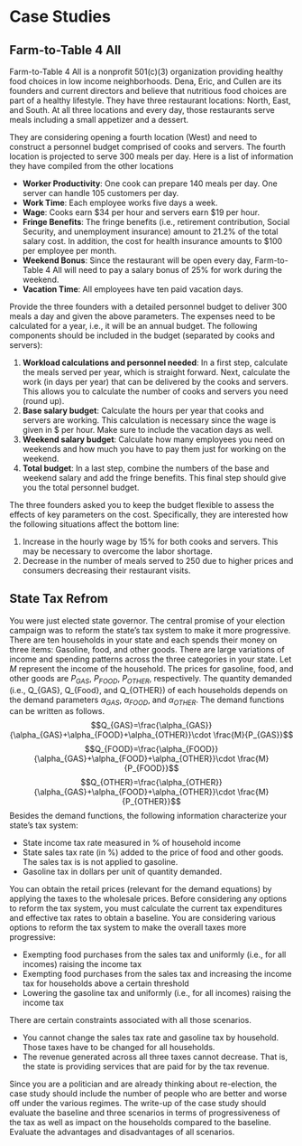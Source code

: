 # Case Studies

## Farm-to-Table 4 All
Farm-to-Table 4 All is a nonprofit 501(c)(3) organization providing healthy food choices in low income neighborhoods. Dena, Eric, and Cullen are its founders and current directors and believe that nutritious food choices are part of a healthy lifestyle. They have three restaurant locations: North, East, and South. At all three locations and every day, those restaurants serve meals including a small appetizer and a dessert. 

They are considering opening a fourth location (West) and need to construct a personnel budget comprised of cooks and servers. The fourth location is projected to serve 300 meals per day. Here is a list of information they have compiled from the other locations

- **Worker Productivity**: One cook can prepare 140 meals per day. One server can handle 105 customers per day.
- **Work Time**: Each employee works five days a week.
- **Wage**: Cooks earn \$34 per hour and servers earn \$19 per hour.
- **Fringe Benefits**: The fringe benefits (i.e., retirement contribution, Social Security, and unemployment insurance) amount to 21.2% of the total salary cost. In addition, the cost for health insurance amounts to \$100 per employee per month.
- **Weekend Bonus**: Since the restaurant will be open every day, Farm-to-Table 4 All will need to pay a salary bonus of 25% for work during the weekend. 
- **Vacation Time**: All employees have ten paid vacation days. 

Provide the three founders with a detailed personnel budget to deliver 300 meals a day and given the above parameters. The expenses need to be calculated for a year, i.e., it will be an annual budget. The following components should be included in the budget (separated by cooks and servers):

1. **Workload calculations and personnel needed**: In a first step, calculate the meals served per year, which is straight forward. Next, calculate the work (in days per year) that can be delivered by the cooks and servers. This allows you to calculate the number of cooks and servers you need (round up). 
2. **Base salary budget**: Calculate the hours per year that cooks and servers are working. This calculation is necessary since the wage is given in \$ per hour. Make sure to include the vacation days as well.    
3. **Weekend salary budget**: Calculate how many employees you need on weekends and how much you have to pay them just for working on the weekend. 
4. **Total budget**: In a last step, combine the numbers of the base and weekend salary and add the fringe benefits. This final step should give you the total personnel budget.

The three founders asked you to keep the budget flexible to assess the effects of key parameters on the cost. Specifically, they are interested how the following situations affect the bottom line:

1. Increase in the hourly wage by 15\% for both cooks and servers. This may be necessary to overcome the labor shortage. 
2. Decrease in the number of meals served to 250 due to higher prices and consumers decreasing their restaurant visits. 

## State Tax Refrom
You were just elected state governor. The central promise of your election campaign was to reform the state's tax system to make it more progressive. There are ten households in your state and each spends their money on three items: Gasoline, food, and other goods. There are large variations of income and spending patterns across the three categories in your state. Let $M$ represent the income of the household. The prices for gasoline, food, and other goods are $P_{GAS}$, $P_{FOOD}$, $P_{OTHER}$, respectively. The quantity demanded (i.e., Q_{GAS}, Q_{Food}, and Q_{OTHER}) of each households depends on the demand parameters $\alpha_{GAS}$, $\alpha_{FOOD}$, and $\alpha_{OTHER}$. The demand functions can be written as follows.
$$Q_{GAS}=\frac{\alpha_{GAS}}{\alpha_{GAS}+\alpha_{FOOD}+\alpha_{OTHER}}\cdot \frac{M}{P_{GAS}}$$
$$Q_{FOOD}=\frac{\alpha_{FOOD}}{\alpha_{GAS}+\alpha_{FOOD}+\alpha_{OTHER}}\cdot \frac{M}{P_{FOOD}}$$
$$Q_{OTHER}=\frac{\alpha_{OTHER}}{\alpha_{GAS}+\alpha_{FOOD}+\alpha_{OTHER}}\cdot \frac{M}{P_{OTHER}}$$
Besides the demand functions, the following information characterize your state's tax system:

- State income tax rate measured in % of household income
- State sales tax rate (in %) added to the price of food and other goods. The sales tax is is not applied to gasoline.
- Gasoline tax in dollars per unit of quantity demanded. 

You can obtain the retail prices (relevant for the demand equations) by applying the taxes to the wholesale prices. Before considering any options to reform the tax system, you must calculate the current tax expenditures and effective tax rates to obtain a baseline. You are considering various options to reform the tax system to make the overall taxes more progressive:

- Exempting food purchases from the sales tax and uniformly (i.e., for all incomes) raising the income tax
- Exempting food purchases from the sales tax and increasing the income tax for households above a certain threshold
- Lowering the gasoline tax and uniformly (i.e., for all incomes) raising the income tax

There are certain constraints associated with all those scenarios. 

- You cannot change the sales tax rate and gasoline tax by household. Those taxes have to be changed for all households.
- The revenue generated across all three taxes cannot decrease. That is, the state is providing services that are paid for by the tax revenue. 

Since you are a politician and are already thinking about re-election, the case study should include the number of people who are better and worse off under the various regimes. The write-up of the case study should evaluate the baseline and three scenarios in terms of progressiveness of the tax as well as impact on the households compared to the baseline. Evaluate the advantages and disadvantages of all scenarios.



